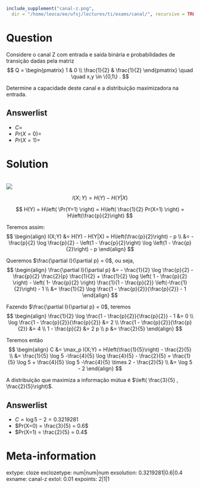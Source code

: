 ```r
include_supplement("canal-z.png",
  dir = "/home/leoca/ee/ufsj/lectures/ti/exams/canal/", recursive = TRUE)
```

Question
========  

Considere o canal Z com entrada e saída binária e probabilidades de transição dadas pela matriz
$$
Q =
\begin{pmatrix}
1 & 0 \\
\frac{1}{2} & \frac{1}{2} 
\end{pmatrix} 
\quad \quad x,y \in \{0,1\} .
$$

Determine a capacidade deste canal e a distribuição maximizadora na entrada.

Answerlist
---------------
* $C=$
* $Pr(X=0)=$
* $Pr(X=1)=$


Solution
========

\
![](canal-z.png)

$$
I(X;Y) = H(Y) - H(Y|X)
$$

$$
H(Y) = H\left( \Pr(Y=1) \right) = H\left( \frac{1}{2} Pr(X=1) \right) = H\left(\frac{p}{2}\right)
$$

Teremos assim:
$$
\begin{align}
I(X;Y) &= H(Y) - H(Y|X) = H\left(\frac{p}{2}\right) - p \\
       &= - \frac{p}{2} \log \frac{p}{2} - \left(1 - \frac{p}{2}\right) \log \left(1 - \frac{p}{2}\right) - p 
\end{align}
$$

Queremos $\frac{\partial I}{\partial p} = 0$, ou seja,
$$
\begin{align}
\frac{\partial I}{\partial p} 
        &= - \frac{1}{2} \log \frac{p}{2} - \frac{p}{2} \frac{2}{p} \frac{1}{2} + \frac{1}{2} \log \left( 1 - \frac{p}{2} \right) - \left( 1- \frac{p}{2} \right) \frac{1}{1 - \frac{p}{2}} \left(-\frac{1}{2}\right) - 1 \\
        &= \frac{1}{2} \log \frac{1 - \frac{p}{2}}{\frac{p}{2}} - 1
\end{align}
$$

Fazendo $\frac{\partial I}{\partial p} = 0$, teremos
$$
\begin{align}
\frac{1}{2} \log \frac{1 - \frac{p}{2}}{\frac{p}{2}} - 1 &= 0 \\
\log \frac{1 - \frac{p}{2}}{\frac{p}{2}} &= 2 \\
\frac{1 - \frac{p}{2}}{\frac{p}{2}} &= 4 \\
1 - \frac{p}{2} &= 2 p \\
p &= \frac{2}{5}  
\end{align}
$$

Teremos então 
$$
\begin{align}
C &= \max_p I(X;Y) = H\left(\frac{1}{5}\right) - \frac{2}{5} \\
 &= \frac{1}{5} \log 5 -\frac{4}{5} \log \frac{4}{5} - \frac{2}{5} = \frac{1}{5} \log 5 + \frac{4}{5} \log 5 -\frac{4}{5} \times 2 - \frac{2}{5} \\
 &= \log 5 - 2
\end{align}
$$

A distribuição que maximiza a informação mútua é $\left( \frac{3}{5} , \frac{2}{5}\right)$.


Answerlist
----------
* $C = \log 5 - 2 = 0.3219281$
* $Pr(X=0) = \frac{3}{5} = 0.6$
* $Pr(X=1) = \frac{2}{5} = 0.4$


Meta-information
================
extype: cloze
exclozetype: num|num|num
exsolution: 0.3219281|0.6|0.4
exname: canal-z
extol: 0.01
expoints: 2|1|1
